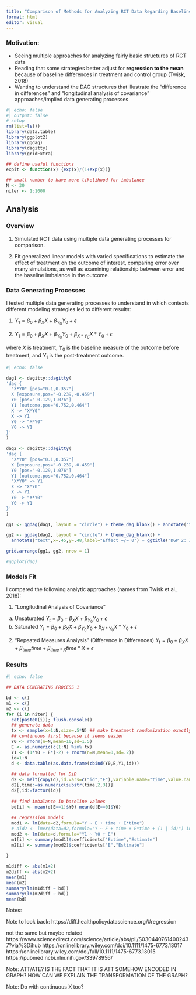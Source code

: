 ```yaml
---
title: "Comparison of Methods for Analyzing RCT Data Regarding Baseline Treatment Group Differences"
format: html
editor: visual
---
```


### Motivation:

-   Seeing multiple approaches for analyzing fairly basic structures of RCT data
-   Reading that some strategies better adjust for **regression to the mean** because of baseline differences in treatment and control group (Twisk, 2018)
-   Wanting to understand the DAG structures that illustrate the "difference in differences" and "longitudinal analysis of covariance" approaches/implied data generating processes

```r
#| echo: false
#| output: false
# setup
rm(list=ls())
library(data.table)
library(ggplot2)
library(ggdag)
library(dagitty)
library(gridExtra)

## define useful functions
expit <- function(x) {exp(x)/(1+exp(x))}

## small number to have more likelihood for imbalance
N <- 30
niter <- 1:1000
```

## Analysis

### Overview
(1) Simulated RCT data using multiple data generating processes for comparison.

(2) Fit generalized linear models with varied specifications to estimate the effect of treatment on the outcome of interest, comparing error over many simulations, as well as examining relationship between error and the baseline imbalance in the outcome.

### Data Generating Processes

I tested multiple data generating processes to understand in which contexts different modeling strategies led to different results:

(1) $Y_{1}=\beta_0 + \beta_X X + \beta_{Y_0} Y_{0} + \epsilon$

(2) $Y_{1}=\beta_0 + \beta_X X + \beta_{Y_0} Y_{0} + \beta_{X*Y_0} X*Y_{0} + \epsilon$

where $X$ is treatment, $Y_{0}$ is the baseline measure of the outcome before treatment, and $Y_{1}$ is the post-treatment outcome.

```r
#| echo: false

dag1 <- dagitty::dagitty(
'dag {
  "X*Y0" [pos="0.1,0.357"]
  X [exposure,pos="-0.239,-0.459"]
  Y0 [pos="-0.129,1.076"]
  Y1 [outcome,pos="0.752,0.464"]
  X -> "X*Y0"
  X -> Y1
  Y0 -> "X*Y0"
  Y0 -> Y1
}'
)

dag2 <- dagitty::dagitty(
'dag {
  "X*Y0" [pos="0.1,0.357"]
  X [exposure,pos="-0.239,-0.459"]
  Y0 [pos="-0.129,1.076"]
  Y1 [outcome,pos="0.752,0.464"]
  "X*Y0" -> Y1
  X -> "X*Y0"
  X -> Y1
  Y0 -> "X*Y0"
  Y0 -> Y1
}'
)

gg1 <- ggdag(dag1, layout = "circle") + theme_dag_blank() + annotate("text",x=.45,y=.48,label="Effect = 0") + ggtitle("DGP 1: No Interaction\n(on Additive Scale)")

gg2 <- ggdag(dag2, layout = "circle") + theme_dag_blank() + 
  annotate("text",x=.45,y=.48,label="Effect =/= 0") + ggtitle("DGP 2: Interaction\n(on Additive Scale)")

grid.arrange(gg1, gg2, nrow = 1)

#ggplot(dag)


```

### Models Fit

I compared the following analytic approaches (names from Twisk et al., 2018):

(1) "Longitudinal Analysis of Covariance"
(a) Unsaturated
$Y_t=\beta_0 + \beta_X X + \beta_{Y_0} Y_0 + \epsilon$
(b) Saturated
$Y_t=\beta_0 + \beta_X X + \beta_{Y_0} Y_0 + \beta_{X*Y_0} X*Y_0 + \epsilon$

(2) "Repeated Measures Analysis" (Difference in Differences)
$Y_t=\beta_0 + \beta_X X + \beta_{time} time + \beta_{time*X} time*X + \epsilon$



### Results


```r
#| echo: false

## DATA GENERATING PROCESS 1

bd <- c()
m1 <- c()
m2 <- c()
for (i in niter) {
  cat(paste0(i)); flush.console()
  ## generate data
  tx <- sample(x=1:N,size=.5*N) ## make treatment randomization exactly 50%
  ## continuous first because it seems easier
  Y0 <- rnorm(n=N,mean=10,sd=1.5)
  E <- as.numeric(c(1:N) %in% tx)
  Y1 <- (1*Y0 + E*(-2) + rnorm(n=N,mean=0,sd=.2))
  id=1:N
  d <- data.table(as.data.frame(cbind(Y0,E,Y1,id)))
  
  ## data formatted for DiD
  d2 <- melt(copy(d),id.vars=c("id","E"),variable.name="time",value.name="Y")
  d2[,time:=as.numeric(substr(time,2,3))]
  d2[,id:=factor(id)]
  
  ## find imbalance in baseline values
  bd[i] <- mean(d[E==1]$Y0)-mean(d[E==0]$Y0)
  
  ## regression models
  mod1 <- lm(data=d2,formula="Y ~ E + time + E*time")
  # did2 <- lmer(data=d2,formula="Y ~ E + time + E*time + (1 | id)") in this case exactly the same
  mod2 <- lm(data=d,formula="Y1 ~ Y0 + E")
  m1[i] <- summary(mod1)$coefficients["E:time","Estimate"]
  m2[i] <- summary(mod2)$coefficients["E","Estimate"]
    
}

m1diff <- abs(m1+2)
m2diff <- abs(m2+2)
mean(m1)
mean(m2)
summary(lm(m1diff ~ bd))
summary(lm(m2diff ~ bd))
mean(bd)

```

Notes:

Note to look back: https://diff.healthpolicydatascience.org/#regression

not the same but maybe related https://www.sciencedirect.com/science/article/abs/pii/S0304407614002437?via%3Dihub https://onlinelibrary.wiley.com/doi/10.1111/1475-6773.13017 https://onlinelibrary.wiley.com/doi/full/10.1111/1475-6773.13015 https://pubmed.ncbi.nlm.nih.gov/33978956/

Note: ATT/ATE? IS THE FACT THAT IT IS ATT SOMEHOW ENCODED IN GRAPH? HOW CAN WE EXPLAIN THE TRANSFORMATION OF THE GRAPH?

Note: Do with continuous X too?
